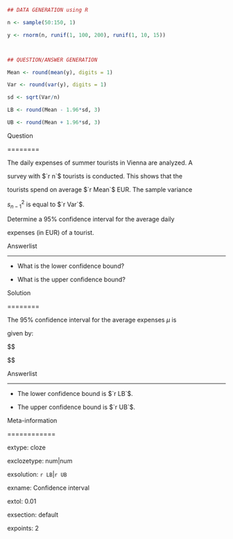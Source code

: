 ```{r data generation, echo = FALSE, results = "hide"}
## DATA GENERATION using R
n <- sample(50:150, 1)
y <- rnorm(n, runif(1, 100, 200), runif(1, 10, 15))

## QUESTION/ANSWER GENERATION
Mean <- round(mean(y), digits = 1)
Var <- round(var(y), digits = 1)
sd <- sqrt(Var/n)
LB <- round(Mean - 1.96*sd, 3)
UB <- round(Mean + 1.96*sd, 3)
```

Question
========

The daily expenses of summer tourists in Vienna are analyzed. A
survey with $`r n`$ tourists is conducted. This shows that the
tourists spend on average $`r Mean`$ EUR. The sample variance
$s^2_{n-1}$ is equal to $`r Var`$.

Determine a $95\%$ confidence interval for the average daily
expenses (in EUR) of a tourist.

Answerlist
----------
* What is the lower confidence bound?
* What is the upper confidence bound?

Solution
========

The $95\%$ confidence interval for the average expenses $\mu$ is
given by:
$$
\begin{aligned}
&   & \left[\bar{y} \, - \, 1.96\sqrt{\frac{s_{n-1}^2}{n}}, \; 
  \bar{y} \, + \, 1.96\sqrt{\frac{s_{n-1}^2}{n}}\right] \\
& = & \left[ `r Mean` \, - \, 1.96\sqrt{\frac{`r Var`}{`r n`}}, \;
             `r Mean` \, + \, 1.96\sqrt{\frac{`r Var`}{`r n`}}\right] \\
& = & \left[`r LB`, \, `r UB`\right].
\end{aligned}
$$

Answerlist
----------
* The lower confidence bound is $`r LB`$.
* The upper confidence bound is $`r UB`$.

Meta-information
============
extype: cloze
exclozetype: num|num
exsolution: `r LB`|`r UB`
exname: Confidence interval
extol: 0.01
exsection: default
expoints: 2

